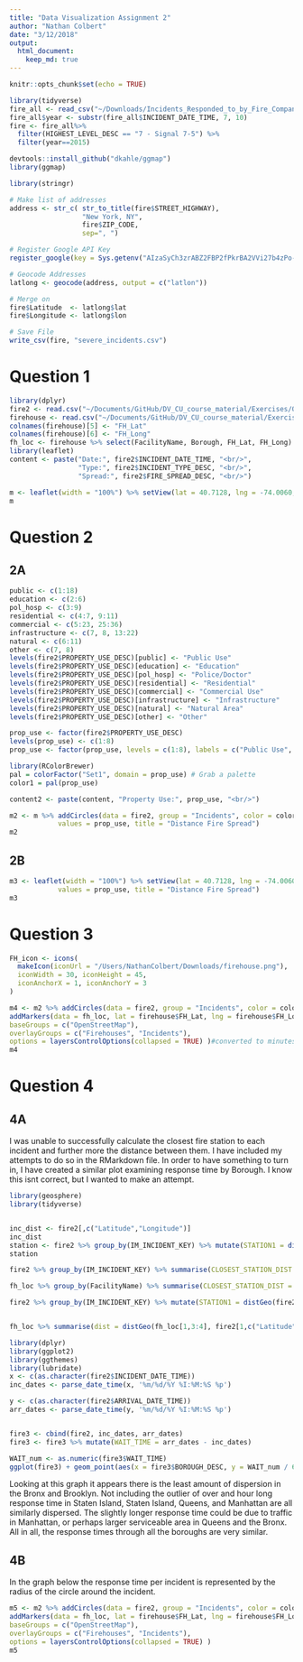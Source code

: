 ```yaml
---
title: "Data Visualization Assignment 2"
author: "Nathan Colbert"
date: "3/12/2018"
output:
  html_document:
    keep_md: true
---
```


```r
knitr::opts_chunk$set(echo = TRUE)
```


```r
library(tidyverse)
fire_all <- read_csv("~/Downloads/Incidents_Responded_to_by_Fire_Companies.csv") 
fire_all$year <- substr(fire_all$INCIDENT_DATE_TIME, 7, 10)
fire <- fire_all%>% 
  filter(HIGHEST_LEVEL_DESC == "7 - Signal 7-5") %>%
  filter(year==2015)

devtools::install_github("dkahle/ggmap")
library(ggmap)

library(stringr)

# Make list of addresses
address <- str_c( str_to_title(fire$STREET_HIGHWAY),
                  "New York, NY",
                  fire$ZIP_CODE,
                  sep=", ")

# Register Google API Key
register_google(key = Sys.getenv("AIzaSyCh3zrABZ2FBP2fPkrBA2VVi27b4zPo-RU"))

# Geocode Addresses
latlong <- geocode(address, output = c("latlon"))

# Merge on
fire$Latitude  <- latlong$lat
fire$Longitude <- latlong$lon

# Save File
write_csv(fire, "severe_incidents.csv")
```

# Question 1

```r
library(dplyr)
fire2 <- read.csv("~/Documents/GitHub/DV_CU_course_material/Exercises/07_fire-graded/severe_incidents.csv")
firehouse <- read.csv("~/Documents/GitHub/DV_CU_course_material/Exercises/07_fire-graded/FDNY_Firehouse_Listing.csv")
colnames(firehouse)[5] <- "FH_Lat"
colnames(firehouse)[6] <- "FH_Long"
fh_loc <- firehouse %>% select(FacilityName, Borough, FH_Lat, FH_Long)
library(leaflet)
content <- paste("Date:", fire2$INCIDENT_DATE_TIME, "<br/>",
                 "Type:", fire2$INCIDENT_TYPE_DESC, "<br/>",
                 "Spread:", fire2$FIRE_SPREAD_DESC, "<br/>")

m <- leaflet(width = "100%") %>% setView(lat = 40.7128, lng = -74.0060, zoom = 10) %>% addTiles('http://{s}.basemaps.cartocdn.com/light_all/{z}/{x}/{y}.png') %>% addCircles(data = fire2, group = "Incidents", popup = content)
m
```


# Question 2

## 2A

```r
public <- c(1:18)
education <- c(2:6)
pol_hosp <- c(3:9)
residential <- c(4:7, 9:11)
commercial <- c(5:23, 25:36)
infrastructure <- c(7, 8, 13:22)
natural <- c(6:11)
other <- c(7, 8)
levels(fire2$PROPERTY_USE_DESC)[public] <- "Public Use"
levels(fire2$PROPERTY_USE_DESC)[education] <- "Education"
levels(fire2$PROPERTY_USE_DESC)[pol_hosp] <- "Police/Doctor"
levels(fire2$PROPERTY_USE_DESC)[residential] <- "Residential"
levels(fire2$PROPERTY_USE_DESC)[commercial] <- "Commercial Use"
levels(fire2$PROPERTY_USE_DESC)[infrastructure] <- "Infrastructure"
levels(fire2$PROPERTY_USE_DESC)[natural] <- "Natural Area"
levels(fire2$PROPERTY_USE_DESC)[other] <- "Other"

prop_use <- factor(fire2$PROPERTY_USE_DESC)
levels(prop_use) <- c(1:8)
prop_use <- factor(prop_use, levels = c(1:8), labels = c("Public Use", "Education", "Police/Doctor", "Residential", "Commercial Use", "Infrastructure", "Natural Area", "Other"))

library(RColorBrewer)
pal = colorFactor("Set1", domain = prop_use) # Grab a palette
color1 = pal(prop_use)

content2 <- paste(content, "Property Use:", prop_use, "<br/>")

m2 <- m %>% addCircles(data = fire2, group = "Incidents", color = color1, popup = content2) %>% addLegend("bottomleft", pal = pal, 
            values = prop_use, title = "Distance Fire Spread")
m2

```



## 2B

```r
m3 <- leaflet(width = "100%") %>% setView(lat = 40.7128, lng = -74.0060, zoom = 10) %>% addTiles('http://{s}.basemaps.cartocdn.com/light_all/{z}/{x}/{y}.png') %>% addCircleMarkers(data = fire2, group = "Incidents", color = color1, popup = content2, clusterOptions = markerClusterOptions()) %>% addLegend("bottomleft", pal = pal, 
            values = prop_use, title = "Distance Fire Spread") 
m3
```



# Question 3

```r

FH_icon <- icons(
  makeIcon(iconUrl = "/Users/NathanColbert/Downloads/firehouse.png"),
  iconWidth = 30, iconHeight = 45,
  iconAnchorX = 1, iconAnchorY = 3
)

m4 <- m2 %>% addCircles(data = fire2, group = "Incidents", color = color1, popup = content, radius = ~fire2$TOTAL_INCIDENT_DURATION/60) %>%
addMarkers(data = fh_loc, lat = firehouse$FH_Lat, lng = firehouse$FH_Long,  group = "Firehouses", icon = FH_icon) %>% addLayersControl(
baseGroups = c("OpenStreetMap"),
overlayGroups = c("Firehouses", "Incidents"),
options = layersControlOptions(collapsed = TRUE) )#converted to minutes
m4
```

# Question 4 


## 4A

I was unable to successfully calculate the closest fire station to each incident and further more the distance between them. I have included my attempts to do so in the RMarkdown file. In order to have something to turn in, I have created a similar plot examining response time by Borough. I know this isnt correct, but I wanted to make an attempt.

```r
library(geosphere)
library(tidyverse)


inc_dist <- fire2[,c("Latitude","Longitude")]
inc_dist
station <- fire2 %>% group_by(IM_INCIDENT_KEY) %>% mutate(STATION1 = distGeo(fh_loc[,3:4], fire2[,c("Latitude","Longitude")]))
station

fire2 %>% group_by(IM_INCIDENT_KEY) %>% summarise(CLOSEST_STATION_DIST = min(distGeo(fh_loc[,3:4], fire2[,c("Latitude","Longitude")]), na.rm = T))

fh_loc %>% group_by(FacilityName) %>% summarise(CLOSEST_STATION_DIST = min(distGeo(fh_loc[,3:4], fire2[,c("Latitude","Longitude")]), na.rm = T))

fire2 %>% group_by(IM_INCIDENT_KEY) %>% mutate(STATION1 = distGeo(fire2[,c("Latitude","Longitude")], fh_loc[1 ,3:4]))


fh_loc %>% summarise(dist = distGeo(fh_loc[1,3:4], fire2[1,c("Latitude","Longitude")]), everything())
```

```r
library(dplyr)
library(ggplot2)
library(ggthemes)
library(lubridate)
x <- c(as.character(fire2$INCIDENT_DATE_TIME))
inc_dates <- parse_date_time(x, '%m/%d/%Y %I:%M:%S %p')

y <- c(as.character(fire2$ARRIVAL_DATE_TIME))
arr_dates <- parse_date_time(y, '%m/%d/%Y %I:%M:%S %p')


fire3 <- cbind(fire2, inc_dates, arr_dates)
fire3 <- fire3 %>% mutate(WAIT_TIME = arr_dates - inc_dates)

WAIT_num <- as.numeric(fire3$WAIT_TIME)
ggplot(fire3) + geom_point(aes(x = fire3$BOROUGH_DESC, y = WAIT_num / 60, color = fire3$BOROUGH_DESC)) + xlab(NULL) + ylab("Response Time in Minutes") + ggtitle("Response Time by Borough") + theme_tufte() + coord_flip() +theme(legend.position = "none")
```

Looking at this graph it appears there is the least amount of dispersion in the Bronx and Brooklyn. Not including the outlier of over and hour long response time in Staten Island, Staten Island, Queens, and Manhattan are all similarly dispersed. The slightly longer response time could be due to traffic in Manhattan, or perhaps larger serviceable area in Queens and the Bronx. All in all, the response times through all the boroughs are very similar.

## 4B
In the graph below the response time per incident is represented by the radius of the circle around the incident. 

```r
m5 <- m2 %>% addCircles(data = fire2, group = "Incidents", color = color1, popup = content, radius = ~fire3$WAIT_TIME) %>%
addMarkers(data = fh_loc, lat = firehouse$FH_Lat, lng = firehouse$FH_Long,  group = "Firehouses", icon = FH_icon) %>% addLayersControl(
baseGroups = c("OpenStreetMap"),
overlayGroups = c("Firehouses", "Incidents"),
options = layersControlOptions(collapsed = TRUE) )
m5
```

